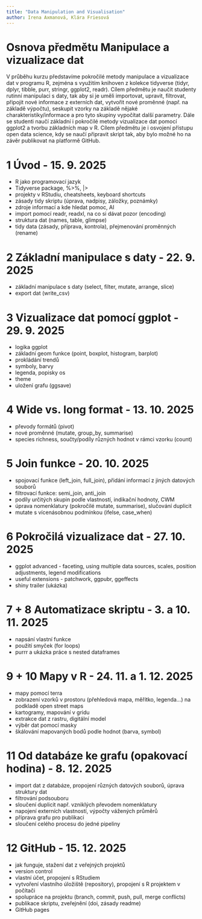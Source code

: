 ```yaml
---
title: "Data Manipulation and Visualisation"
author: Irena Axmanová, Klára Friesová
---
```


# Osnova předmětu Manipulace a vizualizace dat

V průběhu kurzu představíme pokročilé metody manipulace a vizualizace dat v programu R, zejména s využitím knihoven z kolekce tidyverse (tidyr, dplyr, tibble, purr, stringr, ggplot2, readr). Cílem předmětu je naučit studenty rutinní manipulaci s daty, tak aby si je uměli importovat, upravit, filtrovat, připojit nové informace z externích dat, vytvořit nové proměnné (např. na základě výpočtu), seskupit vzorky na základě nějaké charakteristiky/informace a pro tyto skupiny vypočítat další parametry. Dále se studenti naučí základní i pokročilé metody vizualizace dat pomocí ggplot2 a tvorbu základních map v R. Cílem předmětu je i osvojení přístupu open data science, kdy se naučí připravit skript tak, aby bylo možné ho na závěr publikovat na platformě GitHub.

# 1 Úvod - 15. 9. 2025

-   R jako programovací jazyk
-   Tidyverse package, %\>%, \|\>
-   projekty v RStudiu, cheatsheets, keyboard shortcuts\
-   zásady tidy skriptu (úprava, nadpisy, záložky, poznámky)
-   zdroje informací a kde hledat pomoc, AI
-   import pomocí readr, readxl, na co si dávat pozor (encoding)
-   struktura dat (names, table, glimpse)
-   tidy data (zásady, příprava, kontrola), přejmenování proměnných (rename)

# 2 Základní manipulace s daty - 22. 9. 2025

-   základní manipulace s daty (select, filter, mutate, arrange, slice)
-   export dat (write_csv)

# 3 Vizualizace dat pomocí ggplot - 29. 9. 2025

-   logika ggplot
-   základní geom funkce (point, boxplot, histogram, barplot)
-   prokládání trendů
-   symboly, barvy
-   legenda, popisky os
-   theme
-   uložení grafu (ggsave)

# 4 Wide vs. long format - 13. 10. 2025

-   převody formátů (pivot)
-   nové proměnné (mutate, group_by, summarise)
-   species richness, součty/podíly různých hodnot v rámci vzorku (count)

# 5 Join funkce - 20. 10. 2025

-   spojovací funkce (left_join, full_join), přidání informací z jiných datových souborů
-   filtrovací funkce: semi_join, anti_join
-   podíly určitých skupin podle vlastností, indikační hodnoty, CWM
-   úprava nomenklatury (pokročilé mutate, summarise), slučování duplicit
-   mutate s vícenásobnou podmínkou (ifelse, case_when)

# 6 Pokročilá vizualizace dat - 27. 10. 2025

-   ggplot advanced - faceting, using multiple data sources, scales, position adjustments, legend modifications
-   useful extensions - patchwork, ggpubr, ggeffects
-   shiny trailer (ukázka)

# 7 + 8 Automatizace skriptu - 3. a 10. 11. 2025

-   napsání vlastní funkce
-   použití smyček (for loops)
-   purrr a ukázka práce s nested dataframes

# 9 + 10 Mapy v R - 24. 11. a 1. 12. 2025

-   mapy pomocí terra
-   zobrazení vzorků v prostoru (přehledová mapa, měřítko, legenda…) na podkladě open street maps
-   kartogramy, mapování v gridu
-   extrakce dat z rastru, digitální model
-   výběr dat pomocí masky
-   škálování mapovaných bodů podle hodnot (barva, symbol)

# 11 Od databáze ke grafu (opakovací hodina) - 8. 12. 2025

-   import dat z databáze, propojení různých datových souborů, úprava struktury dat
-   filtrování podsouboru
-   sloučení duplicit např. vzniklých převodem nomenklatury
-   napojení externích vlastností, výpočty vážených průměrů
-   příprava grafu pro publikaci
-   sloučení celého procesu do jedné pipeliny

# 12 GitHub - 15. 12. 2025

-   jak funguje, stažení dat z veřejných projektů
-   version control
-   vlastní účet, propojení s RStudiem
-   vytvoření vlastního úložiště (repository), propojení s R projektem v počítači
-   spolupráce na projektu (branch, commit, push, pull, merge conflicts)
-   publikace skriptu, zveřejnění (doi, zásady readme)
-   GitHub pages
